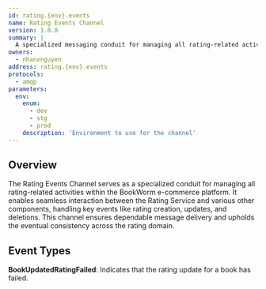 ```yaml
---
id: rating.{env}.events
name: Rating Events Channel
version: 1.0.0
summary: |
  A specialized messaging conduit for managing all rating-related activities within the BookWorm e-commerce platform.
owners:
  - nhanxnguyen
address: rating.{env}.events
protocols:
  - amqp
parameters:
  env:
    enum:
      - dev
      - stg
      - prod
    description: 'Environment to use for the channel'
---
```


## Overview

The Rating Events Channel serves as a specialized conduit for managing all rating-related activities within the BookWorm e-commerce platform. It enables seamless interaction between the Rating Service and various other components, handling key events like rating creation, updates, and deletions. This channel ensures dependable message delivery and upholds the eventual consistency across the rating domain.

<ChannelInformation />

## Event Types

**BookUpdatedRatingFailed**: Indicates that the rating update for a book has failed.
